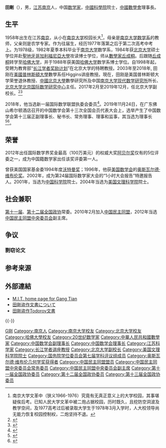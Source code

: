 {{Infobox scientist
| name              = 田剛
| image             = Gang Tian.jpeg
| image_size        = 210px
| caption           = 2005年在德国[[上沃尔法|上沃尔法]]的田刚
| birth_date        = {{birth date and age|1958|11|24|df=y}}
| birth_place       = {{CHN}}[[江蘇省|江蘇省]][[南京市|南京市]]
| death_date        = 
| death_place       = 
| nationality       = {{PRC}}
| fields            = [[數學家|數學家]]
| workplaces        = [[普林斯頓大學|普林斯頓大學]]<br>[[北京大學|北京大學]]<br>[[中国科学院|中国科学院]]数学物理学部
| alma_mater        = [[哈佛大學|哈佛大學]]<br>[[北京大學|北京大學]]<br>[[南京大學|南京大學]]
| doctoral_advisor  = [[丘成桐|丘成桐]]
| doctoral_students = [[Aaron_Naber|Aaron Naber]] <br> [[Eaman_Eftekhary|Eaman Eftekhary]]
| known_for         = [[Bogomolov–Tian–Todorov_theorem|Bogomolov–Tian–Todorov theorem]]
| awards            = [[奥斯瓦尔德·维布伦几何学奖|奥斯瓦尔德·维布伦几何学奖]] (1996)<br>[[Alan_T._Waterman_Award|Alan T. Waterman Award]] (1994)
}}

'''田剛'''（{{bd|1958年|11月24日|catIdx=T田}}），男，[[江苏|江苏]][[南京|南京]]人，中国[[数学家|数学家]]，[[中國科學院|中國科學院]]院士，[[中國數學會|中國數學會]]理事長。

== 生平 ==
1958年出生在江苏[[南京|南京]]，从小在[[南京大学|南京大学]]校园长大<ref>南京大学文革中（狭义1966-1976）究竟有无真正意义上的大学校园，其事堪疑俟后考。已知人民大学文革中被二炮占据校园，历时既久，且挖防空洞波及教学空间，及1977高考过后被录取大学生于1978年3月入学时，人大校领导尚无能力恢复校园控制权，二炮坚持不退。</ref>，母亲是[[南京大学数学系|南京大学数学系]]的教师，父亲则是农学专家。作为往届生，经历1977年落第之后于第二次高考中考上。为1978级，1982年夏季本科毕业于[[南京大学|南京大学]]数学系，1984年获[[北京大学|北京大学]]硕士学位并赴[[聖地牙哥加利福尼亞大學|聖地牙哥加利福尼亞大學]]攻读博士学位，师从[[數學家|數學家]][[丘成桐|丘成桐]]。后跟随[[丘成桐|丘成桐]]转学至[[哈佛大学|哈佛大学]]，并于1988年获美国[[哈佛大学|哈佛大学]]数学系博士学位。自1998年起，受聘为教育部“[[长江学者奖励计划|长江学者奖励计划]]”在北京大学的特聘教授。2003年至2018年, 田刚在[[美國|美國]][[普林斯頓大學|普林斯頓大學]]數學系任Higgins讲座教授。現在，田刚是美国普林斯顿大学荣誉退休教授、[[中國|中國]][[北京大學|北京大學]]數學研究所及中国[[南京大学现代数学研究所|南京大学现代数学研究所]]所长、[[北京大学北京国际数学研究中心|北京大学北京国际数学研究中心]]主任。2017年2月至2019年12月，任北京大学副校长。<ref>{{cite news|title =民盟中央副主席田刚出任北京大学副校长|url =http://www.thepaper.cn/newsDetail_forward_1629584|accessdate =2017-03-02|publisher =澎湃新闻|archive-date =2017-03-01|archive-url =https://web.archive.org/web/20170301080005/http://www.thepaper.cn/newsDetail_forward_1629584|dead-url =no}}</ref><ref>{{Cite web|title=龚旗煌任北京大学常务副校长 张平文、黄如任副校长|url=http://news.pku.edu.cn/xwzh/0bed6bd4c52845399b16308b53b1ca24.htm|accessdate=2021-02-15|work=news.pku.edu.cn}}</ref>

2018年，他当选新一届国际数学联盟执委会委员<ref>{{Cite web|title=民盟中央副主席田刚当选新一届国际数学联盟执委会委员 _中国政协_中国|url=http://cppcc.china.com.cn/2018-08/08/content_58238711.htm|access-date=2021-06-23|work=cppcc.china.com.cn|archive-date=2021-06-24|archive-url=https://web.archive.org/web/20210624212346/http://cppcc.china.com.cn/2018-08/08/content_58238711.htm|dead-url=no}}</ref>。2019年11月24日，在广东佛山希尔顿酒店召开的中国数学会第十三次全国会员代表大会上，选举产生了中国数学会第十三届正副理事长、秘书长、常务理事、理事和监事，其当选为理事长<ref>{{Cite web|title=田刚当选新一届中国数学会理事长|url=http://news.pku.edu.cn/xwzh/35e69d7d2bac47e89a9a85e203ac1bf5.htm|access-date=2021-06-23|work=news.pku.edu.cn|archive-date=2021-06-24|archive-url=https://web.archive.org/web/20210624204244/http://news.pku.edu.cn/xwzh/35e69d7d2bac47e89a9a85e203ac1bf5.htm|dead-url=no}}</ref><ref>{{Cite web|title=中国数学会第十三届理事会和监事会名单 - 中国数学会|url=http://www.cms.org.cn/news/4536.html|access-date=2021-06-23|work=www.cms.org.cn|archive-date=2021-06-24|archive-url=https://web.archive.org/web/20210624204743/http://www.cms.org.cn/news/4536.html|dead-url=no}}</ref>。

== 荣誉 ==
2012年出任国际数学界奖金最高（100万美元）的权威大奖[[阿贝尔奖|阿贝尔奖]]仅有的5位评委之一，成为中国籍数学家出任该奖评委第一人。

曾获美国国家基金委1994年度[[沃特曼奖|沃特曼奖]]；1996年，他获[[美国数学会|美国数学会]]的[[奥斯瓦尔德·维布伦奖|奥斯瓦尔德·维布伦奖]]。2002年，成为第24届国际数学家大会的“1小时大会报告”特邀报告人。2001年，当选为[[中国科学院|中国科学院]]院士。2004年当选为[[美国文理科学院|美国文理科学院]]院士。

== 社会兼职 ==
[[第十一届全国政协|第十一届]]、[[第十二届全国政协|第十二届全国政协]]常委。2010年2月加入[[中国民主同盟|中国民主同盟]]，2012年当选[[中国民主同盟中央委员会|中国民主同盟中央委员会]]副主席。

== 争议 ==
===剽窃论文===
{{主条目|田刚丘成桐事件}}

== 参考来源 ==
{{reflist}}

== 外部連結 ==
* [http://www-math.mit.edu/~tian/ M.I.T. home page for Gang Tian]{{Wayback|url=http://www-math.mit.edu/~tian/ |date=20061005204505 }} {{en icon}} 
* [http://www1.bbsland.com/education/messages/245256.html 田剛盗作文書について]{{Wayback|url=http://www1.bbsland.com/education/messages/245256.html |date=20160124045752 }}
* [http://www.xys.org/forum/db/194/230.html 田剛盗作Todorov文書]{{Wayback|url=http://www.xys.org/forum/db/194/230.html |date=20150203204604 }}

{{-}}
{{start box}}
{{s-edu}}
{{s-before|[[王长平|王长平]]}}
{{s-title|[[北京大学数学科学学院|北京大学数学科学学院]]院长|2013年－2017年}}
{{s-after|[[陈大岳|陈大岳]]}}
{{end box}}

{{金陵中学|校友}}
{{中国科学院数学物理学部院士}}
{{国务院学位委员会第七届学科评议组/数学}}
{{奥斯瓦尔德·维布伦几何学奖获得者}}
{{Navboxes 
| title  = 田刚在[[中国数学会|中国数学会]]的职务
| list1  =
{{中国数学会第十二届理事会}}
{{中国数学会第十三届理事会}}
}}
{{Navboxes 
| title  = 田刚在[[中国民主同盟|中国民主同盟]]的职务
| list1  =
{{中国民主同盟第十一届中央委员会}}
{{中国民主同盟第十二届中央委员会}}
}}

{{Authority control}}
{{DEFAULTSORT:Tian田}}
[[Category:田姓|G刚]]
[[Category:南京人|Category:南京人]]
[[Category:南京大学校友|Category:南京大学校友]]
[[Category:北京大学校友|Category:北京大学校友]]
[[Category:哈佛大學校友|Category:哈佛大學校友]]
[[Category:20世纪数学家|Category:20世纪数学家]]
[[Category:中華人民共和國數學家|Category:中華人民共和國數學家]]
[[Category:中国数学会副理事长|Category:中国数学会副理事长]]
[[Category:中国数学会理事长|Category:中国数学会理事长]]
[[Category:江苏科学家|Category:江苏科学家]]
[[Category:长江学者讲座教授|Category:长江学者讲座教授]]
[[Category:北京大学副校长|Category:北京大学副校长]]
[[Category:美国文理科学院院士|Category:美国文理科学院院士]]
[[Category:国务院学位委员会第七届学科评议组成员|Category:国务院学位委员会第七届学科评议组成员]]
[[Category:奥斯瓦尔德·维布伦几何学奖获得者|Category:奥斯瓦尔德·维布伦几何学奖获得者]]
[[Category:中国民主同盟盟员|Category:中国民主同盟盟员]]
[[Category:中国民主同盟中央委员会常务委员|Category:中国民主同盟中央委员会常务委员]]
[[Category:中国民主同盟中央委员会副主席|Category:中国民主同盟中央委员会副主席]]
[[Category:第十一届全国政协委员|Category:第十一届全国政协委员]]
[[Category:第十二届全国政协委员|Category:第十二届全国政协委员]]
[[Category:第十三届全国政协委员|Category:第十三届全国政协委员]]